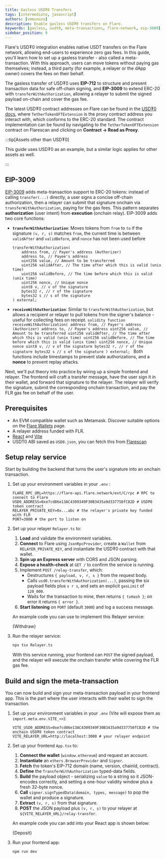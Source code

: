 ```yaml
---
title: Gasless USD₮0 Transfers
tags: [intermediate, javascript]
authors: [vmmunoza]
description: Enable gasless USD₮0 transfers on Flare.
keywords: [gasless, usdt0, meta-transactions, flare-network, eip-3009]
sidebar_position: 9
---
```



Flare's USD₮0 integration enables native USDT transfers on the Flare network, allowing end-users to experience zero gas fees.
In this guide, you'll learn how to set up a gasless transfer - also called a meta-transaction. With this approach, users can move tokens without paying gas themselves; instead, a third party (for example, a relayer or the dApp owner) covers the fees on their behalf.

The gasless transfer of USD₮0 uses **EIP-712** to structure and present transaction data for safe off-chain signing, and **EIP-3009** to extend ERC-20 with `transferWithAuthorization`, allowing a relayer to submit the signed payload on-chain and cover the gas fee.

The latest USD₮0 contract addresses on Flare can be found in the [USD₮0 docs](https://docs.usdt0.to/technical-documentation/developer#flare), where `TetherTokenOFTExtension` is the proxy contract address you interact with, which conforms to the ERC-20 standard.
The contract implementation can be found by navigating to the `TetherTokenOFTExtension` contract on Flarescan and clicking on **Contract → Read as Proxy**.

:::tip[Assets other than USD₮0]

This guide uses USD₮0 as an example, but a similar logic applies for other assets as well.

:::

## EIP-3009

[EIP-3009](https://eips.ethereum.org/EIPS/eip-3009) adds meta-transaction support to ERC-20 tokens: instead of calling `transfer(...)` directly, a user signs a concise off-chain authorization, then a relayer can submit that signature onchain via `transferWithAuthorization`, paying for the gas fees.
This pattern separates **authorization** (user intent) from **execution** (onchain relay). EIP-3009 adds two core functions:

- **`transferWithAuthorization`**: Moves tokens from `from` to `to` if the signature `(v, r, s)` matches `from`, the current time is between `validAfter` and `validBefore`, and `nonce` has not been used before

  ```solidity
  transferWithAuthorization(
      address from, // Payer's address (Authorizer)
      address to, // Payee's address
      uint256 value, // Amount to be transferred
      uint256 validAfter, // The time after which this is valid (unix time)
      uint256 validBefore, // The time before which this is valid (unix time)
      uint256 nonce, // Unique nonce
      uint8 v, // v of the signature
      bytes32 r, // r of the signature
      bytes32 s // s of the signature
  ) external;
  ```

- **`receiveWithAuthorization`**: Similar to `transferWithAuthorization`, but allows a recipient or relayer to pull tokens from the signer's balance - useful for collecting fees on receipt.
  `solidity
function receiveWithAuthorization(
    address from, // Payer's address (Authorizer)
    address to, // Payee's address
    uint256 value, // Amount to be transferred
    uint256 validAfter, // The time after which this is valid (unix time)
    uint256 validBefore, // The time before which this is valid (unix time)
    uint256 nonce, // Unique nonce
    uint8 v, // v of the signature
    bytes32 r, // r of the signature
    bytes32 s // s of the signature
) external;
`
  Both functions include timestamps to prevent stale authorizations, and a **nonce** to prevent replay attacks.

Next, we'll put theory into practice by wiring up a simple frontend and relayer. The frontend will craft a transfer message, have the user sign it in their wallet, and forward that signature to the relayer.
The relayer will verify the signature, submit the corresponding onchain transaction, and pay the FLR gas fee on behalf of the user.

## Prerequisites

- An EVM compatible wallet such as Metamask. Discover suitable options on the [Flare Wallets](https://flare.network/wallets) page.
- A relayer address funded with FLR.
- [React](https://reactjs.org) and [Vite](https://vitejs.dev)
- USDT0 ABI saved as `USD0.json`, you can fetch this from [Flarescan](https://flarescan.com/address/0xe7cd86e13AC4309349F30B3435a9d337750fC82D/contract/14/code#abi)

## Setup relay service

Start by building the backend that turns the user's signature into an onchain transaction.

1. Set up your environment variables in your `.env` :

   ```dotenv
   FLARE_RPC_URL=https://flare-api.flare.network/ext/C/rpc # RPC to connect to Flare
   USD0_ADDRESS=0xe7cd86e13AC4309349F30B3435a9d337750fC82D # USD₮0 token contract
   RELAYER_PRIVATE_KEY=0x...abc # the relayer's private key funded with FLR
   PORT=3000 # the port to listen on
   ```

2. Set up your relayer `Relayer.ts` to:

   1. **Load** and validate the environment variables.
   2. **Connect** to Flare using `JsonRpcProvider`, create a `Wallet` from `RELAYER_PRIVATE_KEY`, and instantiate the USD₮0 contract with that wallet.
   3. **Spin up an Express server** with CORS and JSON parsing.
   4. **Expose a health-check** at `GET /` to confirm the service is running.
   5. Implement `POST /relay-transfer`, which:
      - Destructures `{ payload, v, r, s }` from the request body.
      - Calls `usd0.transferWithAuthorization(...)`, passing the six payload fields plus `v r s`, and sets an explicit `gasLimit` of `120_000`.
      - Waits for the transaction to mine, then returns `{ txHash }`; on error it returns `{ error }`.
   6. **Start listening** on `PORT` (default `3000`) and log a success message.

   An example code you can use to implement this Relayer service:

   <CodeBlock language="typescript" title="Relayer.ts">
     {Withdraw}
   </CodeBlock>

3. Run the relayer service:

   ```bash
   npx tsx Relayer.ts
   ```

   With this service running, your frontend can `POST` the signed payload, and the relayer will execute the onchain transfer while covering the FLR gas fee.

## Build and sign the meta-transaction

You can now build and sign your meta-transaction payload in your frontend app. This is the part where the user interacts with their wallet to sign the transaction.

1. Set up your environment variables in your `.env` (Vite will expose them as `import.meta.env.VITE_<>`):

   ```dotenv
   VITE_USD0_ADDRESS=0xe7cd86e13AC4309349F30B3435a9d337750fC82D # the onchain USD₮0 token contract
   VITE_RELAYER_URL=http://localhost:3000 # your relayer endpoint
   ```

2. Set up your frontend `App.tsx` to:

   1. **Connect the wallet** (`window.ethereum`) and request an account.
   2. **Instantiate** an `ethers.BrowserProvider` and `Signer`.
   3. **Fetch** the token's EIP-712 domain (name, version, chainId, contract).
   4. **Define** the `TransferWithAuthorization` typed-data fields.
   5. **Build** the payload object - serializing `value` to a string so it JSON-encodes correctly, and setting a one-hour validity window plus a fresh 32-byte nonce.
   6. **Call** `signer.signTypedData(domain, types, message)` to pop the wallet and produce a signature.
   7. **Extract** `(v, r, s)` from that signature.
   8. **POST** the JSON payload plus `(v, r, s)` to your relayer at `${VITE_RELAYER_URL}/relay-transfer`.

   An example code you can add into your React app is shown below:

   <CodeBlock language="typescript" title="App.tsx">
     {Deposit}
   </CodeBlock>

3. Run your frontend app:

   ```bash
   npm run dev
   ```
